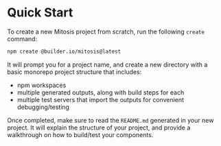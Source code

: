 # Quick Start

To create a new Mitosis project from scratch, run the following `create` command:

```bash
npm create @builder.io/mitosis@latest
```

It will prompt you for a project name, and create a new directory with a basic monorepo project structure that includes:

- npm workspaces
- multiple generated outputs, along with build steps for each
- multiple test servers that import the outputs for convenient debugging/testing

Once completed, make sure to read the `README.md` generated in your new project. It will explain the structure of your project, and provide a walkthrough on how to build/test your components.
